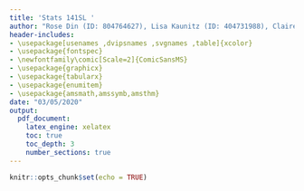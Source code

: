```yaml
---
title: 'Stats 141SL '
author: "Rose Din (ID: 804764627), Lisa Kaunitz (ID: 404731988), Claire Markey (ID: 104789928), Allison Ocelo (ID: 404799327), Cristina Sanchez (ID: 805119924), and Kayla Schroeder (ID: 804729436) - Section 1A"
header-includes:
- \usepackage[usenames ,dvipsnames ,svgnames ,table]{xcolor}
- \usepackage{fontspec}
- \newfontfamily\comic[Scale=2]{ComicSansMS}
- \usepackage{graphicx}
- \usepackage{tabularx}
- \usepackage{enumitem}
- \usepackage{amsmath,amssymb,amsthm}
date: "03/05/2020"
output: 
  pdf_document:
    latex_engine: xelatex
    toc: true
    toc_depth: 3
    number_sections: true
---
```


```r
knitr::opts_chunk$set(echo = TRUE)
```
\thispagestyle{empty}
\newpage
\section{Abstract}

\textit{This is my abstract.}

\newpage
\section{Research Questions}

\textit{This is the problem we are solving} 

\newpage
\section{Variables of the Study and how they were Measured}

\begin{center}
\begin{tabular}{ | l | l | p{10cm} |} 
\hline
\multicolumn{3}{|c|}{Data Codebook} \\
\hline
Number & Attribute & Description \\
\hline
\hline
1 & babyage & Babies current age in Days. \\ \hline
2 & momsdeliveryage & Mother's Age at Delivery.\\ \hline
3 & momsedu & Mother's Education Level.	\\ \hline
4 & sex & Baby's Gender.	\\ \hline
5 & art & Was your baby conceived with the help of assisted reproductive technology (ART) such as IVF, IUI, etc...?	.\\ \hline	
6 & artmethod 1  & In vitro fertilization (IVF) assisted in conceiving baby.	\\ \hline
7 & artmethod 2 & Egg donation assisted in conceiving baby.\\ \hline	
8 & artmethod 3 & Sperm donation assisted in conceiving baby.	\\ \hline
9 & artmethod 4 & Embryo adoption assisted in conceiving baby.\\ \hline	
10 & artmethod 5 & OTHER (?) assisted in conceiving baby.\\ \hline
11 & artmethod 6 & Intracytoplasmic sperm injection (ICSI) assisted in conceiving baby.\\ \hline	
12 & artmethod 7 & Intrauterine insemination (IUI) assisted in conceiving baby.\\ \hline	
13 & mom trauma & Did the mother experience any extremely stressful event during pregnancy, such as the death of a family member, divorce, homelessness, living in a war zone, or abuse?\\ \hline	
14 & maternalpregnancyproblems (1-21) & Were there any of the following interventions, complications, or abnormalities during this pregnancy with baby?
1, Gestational diabetes | 2, Infections requiring antibiotics | 3, Placenta previa | | 4, Antidepressants to treat depression | 5, Anticonvulsants to treat seizures | 6, Intrauterine growth restriction (IUGR) | 7, Preeclampsia/eclampsia | 8, Anemia | 9, Hypertension (high blood pressure) | 10, History of recurrent miscarriage/ recurrent pregnancy loss | 11, Preterm labor | 12, Cerclage, cervical incompetence, or insufficiency | 13, Placental abruption | 14, Vaginal bleeding ||15, Placenta accreta | 16, Hyperemesis gravidarum   17, Treatment with opioids including Subutex (buprenorphine), suboxone, methadone | 18, Other (please specify) | 19, Perinatal or Post-partum depression | 20, Perinatal or Post-partum psychosis || 21, Chorioamnionitis	\\ \hline
15 & matmentalhealth (1-7) & Has mother had any of the following diagnoses, before, during, or after pregnancy?	
1, depression | 2, anxiety | 3, obsessive compulsive disorder | 4, bipolar disorder | 5, ADHD | 6, psychosis, schizophrenia, or schizoaffective disorder | 7, Other	.\\ \hline		   
16 & mat dep & Maternal depression	
1, Before pregnancy | 2, During pregnancy | 3, After pregnancy	.\\ \hline	
17 & mat anx & Maternal anxiety. 
1, Before pregnancy | 2, During pregnancy | 3, After pregnancy	.\\ \hline		   
18 & mat ocd & Maternal obsessive compulsive disorder
1, Before pregnancy | 2, During pregnancy | 3, After pregnancy.\\ \hline	   
19 & mat bp & Maternal bipolar disorder.
1, Before pregnancy | 2, During pregnancy | 3, After pregnancy. \\ \hline
20 & mat adhd & Maternal ADHD.
1, Before pregnancy | 2, During pregnancy | 3, After pregnancy.\\ \hline	   
21 & mat pssd & Maternal psychosis, schizophrenia, or schizoaffective disorder.
1, Before pregnancy | 2, During pregnancy | 3, After pregnancy.\\ \hline	   
22 & momfever &Did mother have a fever (>101F, 38.3C) during pregnancy?	\\ \hline		   
23 & whenfever (1-3) & During which trimester was mother's fever?
1, First trimester (weeks 1-12)|2, Second trimester (weeks 13-27)|3, Third Trimester (weeks 28-40). \\ \hline	   
24 & delivery & How was your baby delivered? 
1, Unassisted Vaginal Birth|2, Assisted Vaginal Birth (forceps, vacuum)|3, Planned Caesarean|4, Emergency Caesarean	\\ \hline
25 & momlivebirths & How many total live births has mother had, including your baby?\\ \hline		   
26 & totalpregnancies & How many total pregnancies has mother had, including your baby?	\\ \hline		   
27 & maternalproblems1 & Total number of pregnancy problems mother experienced during pregnancy (excluding other and Suboxone use).
1 = have 1+ pregnancy problems, 0 otherwise.\\ \hline		   
28 & asd1 & Total number of family members with ASD (experiencing other)	
1 = have 1+ family members with ASD, 0 otherwise.\\ \hline		   
29 & deaf1 & Total number of family members Deaf (experiencing other).
1 = have 1+ family members Deaf, 0 otherwise.\\ \hline	
30 & ddfamily1 &Did any of the following family members have a history of developmental delay while an infant?
1 = have 1+ family members with developmental delay, 0 otherwise\\ \hline	   
31 & szbpfamily1 & Total number of family members with SZ/BP (experiencing other). 
1 = have 1+ family members with SZ/BP, 0 otherwise. \\ \hline		   
32 & tri tabacco & Total number of trimesters tabacco was used. \\ \hline		   
33 & tri vaping & Total number of trimesters vaping was used.\\ \hline		   
34 & tri alcohol & Total number of trimesters alcohol was used.	\\ \hline
35 & tri cannabis & Total number of trimesters cannabis was used.\\ \hline		   
36 & tri stimulants & Total number of trimesters stimulants were used.	\\ \hline	   
37 & tri opioids & Total number of trimesters opioids were used.\\ \hline		   
38 & tri psychoactives & Total number of trimesters psychoactives were used.\\ \hline		   
39 & risk score ASD & Total number of ASD risk behaviors.  Large number suggests higher risk.\\ 
\hline
\end{tabular} 
\end{center}


\newpage
\section{Exploratory Data Analysis}

\textit{EDA}

\newpage
\section{Statistical analysis used to answer the research questions}

\textit{Text}


\newpage
\section{Summary of results}

\textit{Text}


\newpage
\section{Interpretation of results}

\textit{Text}

\newpage
\section{Interpretation of plots}

\textit{Text}

\newpage
\section{Overall conclusions}

\textit{Text}

\newpage
\section{Challenges of the study}

\textit{Text}

\newpage
\section{Recommendations for the future}

\textit{Text}




